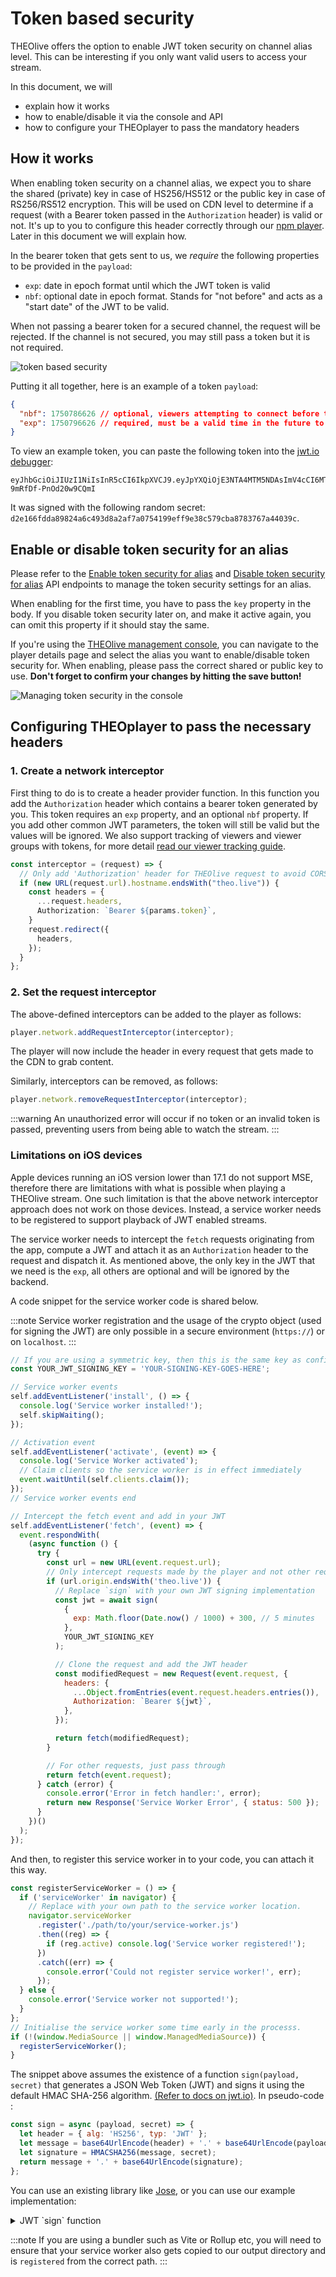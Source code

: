 # Token based security

THEOlive offers the option to enable JWT token security on channel alias level. This can be interesting if you only want valid users to access your stream.

In this document, we will

- explain how it works
- how to enable/disable it via the console and API
- how to configure your THEOplayer to pass the mandatory headers

## How it works

When enabling token security on a channel alias, we expect you to share the shared (private) key in case of HS256/HS512 or the public key in case of RS256/RS512 encryption. This will be used on CDN level to determine if a request (with a Bearer token passed in the `Authorization` header) is valid or not. It's up to you to configure this header correctly through our [npm player](https://www.npmjs.com/package/theoplayer). Later in this document we will explain how.

In the bearer token that gets sent to us, we _require_ the following properties to be provided in the `payload`:

- `exp`: date in epoch format until which the JWT token is valid
- `nbf`: optional date in epoch format. Stands for "not before" and acts as a "start date" of the JWT to be valid.

When not passing a bearer token for a secured channel, the request will be rejected. If the channel is not secured, you may still pass a token but it is not required.

![token based security](../../assets/img/dcdfc37-token_security.png)

Putting it all together, here is an example of a token `payload`:

```json
{
  "nbf": 1750786626 // optional, viewers attempting to connect before this time will not be permitted
  "exp": 1750796626 // required, must be a valid time in the future to allow viewer access
}
```

To view an example token, you can paste the following token into the [jwt.io debugger](https://jwt.io/#token=eyJhbGciOiJIUzI1NiIsInR5cCI6IkpXVCJ9.eyJpYXQiOjE3NTA4MTM5NDAsImV4cCI6MTc1MDgxNDU0MH0.hGnLRGO09AXNzMHgHLLz1HJ-9mRfDf-PnOd20w9CQmI):

```
eyJhbGciOiJIUzI1NiIsInR5cCI6IkpXVCJ9.eyJpYXQiOjE3NTA4MTM5NDAsImV4cCI6MTc1MDgxNDU0MH0.hGnLRGO09AXNzMHgHLLz1HJ-9mRfDf-PnOd20w9CQmI
```

It was signed with the following random secret: `d2e166fdda89824a6c493d8a2af7a0754199eff9e38c579cba8783767a44039c`.

## Enable or disable token security for an alias

Please refer to the [Enable token security for alias](/theolive/api/channels/enable-token-security-for-alias) and [Disable token security for alias](/theolive/api/channels/disable-token-security-for-alias) API endpoints to manage the token security settings for an alias.

When enabling for the first time, you have to pass the `key` property in the body. If you disable token security later on, and make it active again, you can omit this property if it should stay the same.

If you're using the [THEOlive management console](https://console.theo.live), you can navigate to the player details page and select the alias you want to enable/disable token security for. When enabling, please pass the correct shared or public key to use. **Don't forget to confirm your changes by hitting the save button!**

![Managing token security in the console](../../assets/img/51376b6-token.png)

## Configuring THEOplayer to pass the necessary headers

### 1. Create a network interceptor

First thing to do is to create a header provider function. In this function you add the `Authorization` header which contains a bearer token generated by you. This token requires an `exp` property, and an optional `nbf` property. If you add other common JWT parameters, the token will still be valid but the values will be ignored. We also support tracking of viewers and viewer groups with tokens, for more detail [read our viewer tracking guide](../viewer-tracking.mdx).

```typescript Creating header provider
const interceptor = (request) => {
  // Only add 'Authorization' header for THEOlive request to avoid CORS issues
  if (new URL(request.url).hostname.endsWith("theo.live")) {
    const headers = {
      ...request.headers,
      Authorization: `Bearer ${params.token}`,
    }
    request.redirect({
      headers,
    });
  }
};
```

### 2. Set the request interceptor

The above-defined interceptors can be added to the player as follows:

```js
player.network.addRequestInterceptor(interceptor);
```

The player will now include the header in every request that gets made to the CDN to grab content.

Similarly, interceptors can be removed, as follows:

```js
player.network.removeRequestInterceptor(interceptor);
```

:::warning
An unauthorized error will occur if no token or an invalid token is passed, preventing users from being able to watch the stream.
:::

### Limitations on iOS devices

Apple devices running an iOS version lower than 17.1 do not support MSE, therefore there are limitations with what is possible when playing a THEOlive stream. One such limitation is that the above network interceptor approach does not work on those devices. Instead, a service worker needs to be registered to support playback of JWT enabled streams.

The service worker needs to intercept the `fetch` requests originating from the app, compute a JWT and attach it as an `Authorization` header to the request and dispatch it. As mentioned above, the only key in the JWT that we need is the `exp`, all others are optional and will be ignored by the backend.

A code snippet for the service worker code is shared below.

:::note
Service worker registration and the usage of the crypto object (used for signing the JWT) are only possible in a secure environment (`https://`) or on `localhost`.
:::

```javascript Service Worker for iOS Safari
// If you are using a symmetric key, then this is the same key as configured in your console.
const YOUR_JWT_SIGNING_KEY = 'YOUR-SIGNING-KEY-GOES-HERE';

// Service worker events
self.addEventListener('install', () => {
  console.log('Service worker installed!');
  self.skipWaiting();
});

// Activation event
self.addEventListener('activate', (event) => {
  console.log('Service Worker activated');
  // Claim clients so the service worker is in effect immediately
  event.waitUntil(self.clients.claim());
});
// Service worker events end

// Intercept the fetch event and add in your JWT
self.addEventListener('fetch', (event) => {
  event.respondWith(
    (async function () {
      try {
        const url = new URL(event.request.url);
        // Only intercept requests made by the player and not other requests
        if (url.origin.endsWith('theo.live')) {
          // Replace `sign` with your own JWT signing implementation
          const jwt = await sign(
            {
              exp: Math.floor(Date.now() / 1000) + 300, // 5 minutes
            },
            YOUR_JWT_SIGNING_KEY
          );

          // Clone the request and add the JWT header
          const modifiedRequest = new Request(event.request, {
            headers: {
              ...Object.fromEntries(event.request.headers.entries()),
              Authorization: `Bearer ${jwt}`,
            },
          });

          return fetch(modifiedRequest);
        }

        // For other requests, just pass through
        return fetch(event.request);
      } catch (error) {
        console.error('Error in fetch handler:', error);
        return new Response('Service Worker Error', { status: 500 });
      }
    })()
  );
});
```

And then, to register this service worker in to your code, you can attach it this way.

```javascript add service worker
const registerServiceWorker = () => {
  if ('serviceWorker' in navigator) {
    // Replace with your own path to the service worker location.
    navigator.serviceWorker
      .register('./path/to/your/service-worker.js')
      .then((reg) => {
        if (reg.active) console.log('Service worker registered!');
      })
      .catch((err) => {
        console.error('Could not register service worker!', err);
      });
  } else {
    console.error('Service worker not supported!');
  }
};
// Initialise the service worker some time early in the processs.
if (!(window.MediaSource || window.ManagedMediaSource)) {
  registerServiceWorker();
}
```

The snippet above assumes the existence of a function `sign(payload, secret)` that generates a JSON Web Token (JWT) and signs it using the default HMAC SHA-256 algorithm. [(Refer to docs on jwt.io)](https://jwt.io/introduction). In pseudo-code :

```javascript
const sign = async (payload, secret) => {
  let header = { alg: 'HS256', typ: 'JWT' };
  let message = base64UrlEncode(header) + '.' + base64UrlEncode(payload);
  let signature = HMACSHA256(message, secret);
  return message + '.' + base64UrlEncode(signature);
};
```

You can use an existing library like [Jose](https://github.com/panva/jose), or you can use our example implementation:

<details>
<summary> JWT `sign` function </summary>

```js
const base64UrlEncode = (str) => {
  return btoa(str).replace(/\+/g, '-').replace(/\//g, '_').replace(/=/g, '');
};

const utf8ToUint8Array = (str) => {
  return new TextEncoder().encode(str);
};

const sign = async (payload, secret) => {
  const header = { alg: 'HS256', typ: 'JWT' };

  const encodedHeader = base64UrlEncode(JSON.stringify(header));
  const encodedPayload = base64UrlEncode(JSON.stringify(payload));

  const data = `${encodedHeader}.${encodedPayload}`;
  const secretBytes = utf8ToUint8Array(secret);

  const key = await crypto.subtle.importKey('raw', secretBytes, { name: 'HMAC', hash: { name: 'SHA-256' } }, false, ['sign']);

  const signature = await crypto.subtle.sign({ name: 'HMAC' }, key, utf8ToUint8Array(data));

  const signatureStr = String.fromCharCode(...new Uint8Array(signature));

  return `${data}.${base64UrlEncode(signatureStr)}`;
};
```

:::info
You can validate the token generated by inspecting it using the JWT decoder on [JWT.io](https://jwt.io/). The header and payload will be decoded immediately. If you provide your HMAC key, you can validate that the signature is also valid.
:::

</details>

:::note
If you are using a bundler such as Vite or Rollup etc, you will need to ensure that your service worker also gets copied to our output directory and is `registered` from the correct path.
:::
